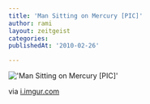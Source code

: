 ```yaml
---
title: 'Man Sitting on Mercury [PIC]'
author: rami
layout: zeitgeist
categories:
publishedAt: '2010-02-26'

---
```


!['Man Sitting on Mercury [PIC]'](/assets/images/content/zeitgeist/man-sitting-on-mercury.jpg)
  
via <a href="http://i.imgur.com/0dXdc.jpg">i.imgur.com</a>
